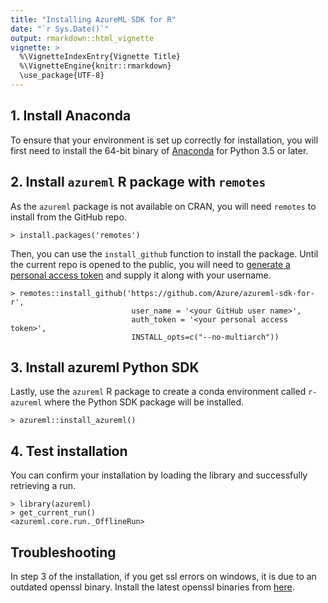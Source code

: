 ```yaml
---
title: "Installing AzureML SDK for R"
date: "`r Sys.Date()`"
output: rmarkdown::html_vignette
vignette: >
  %\VignetteIndexEntry{Vignette Title}
  %\VignetteEngine{knitr::rmarkdown}
  \use_package{UTF-8}
---
```


## 1. Install Anaconda

To ensure that your environment is set up correctly for installation, you will first need to install the 64-bit binary of [Anaconda](https://www.anaconda.com/) for Python 3.5 or later.

## 2. Install `azureml` R package with `remotes`
As the `azureml` package is not available on CRAN, you will need `remotes` to install from the GitHub repo.
```
> install.packages('remotes')
```
Then, you can use the `install_github` function to install the package. Until the current repo is opened to the public, you will need to [generate a personal access token](https://github.com/settings/tokens) and supply it along with your username.
```
> remotes::install_github('https://github.com/Azure/azureml-sdk-for-r',
                           user_name = '<your GitHub user name>',
                           auth_token = '<your personal access token>',
                           INSTALL_opts=c("--no-multiarch"))
```

## 3. Install azureml Python SDK
Lastly, use the `azureml` R package to create a conda environment called `r-azureml` where the Python SDK package will be installed.
```
> azureml::install_azureml()
```

## 4. Test installation
You can confirm your installation by loading the library and successfully retrieving a run.
```
> library(azureml)
> get_current_run()
<azureml.core.run._OfflineRun>
```

## Troubleshooting
In step 3 of the installation, if you get ssl errors on windows, it is due to an
outdated openssl binary. Install the latest openssl binaries from
[here](https://wiki.openssl.org/index.php/Binaries).